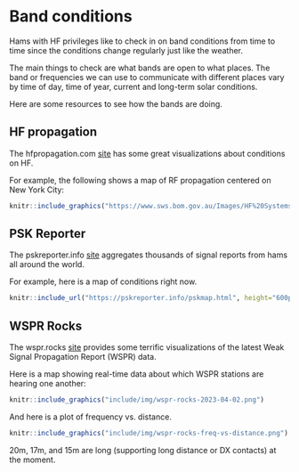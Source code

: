 # Band conditions

Hams with HF privileges like to check in on band conditions from time to time since the conditions change regularly just like the weather.

The main things to check are what bands are open to what places.
The band or frequencies we can use to communicate with different places vary by time of day, time of year, current and long-term solar conditions.

Here are some resources to see how the bands are doing.

## HF propagation

The hfpropagation.com [site](https://www.hfpropagation.com) has some great visualizations about conditions on HF.

For example, the following shows a map of RF propagation centered on New York City:

```r
knitr::include_graphics("https://www.sws.bom.gov.au/Images/HF%20Systems/Global%20HF/HAP%20Charts/New%20York%20LDOCF.gif")
```

## PSK Reporter

The pskreporter.info [site](https://pskreporter.info) aggregates thousands of signal reports from hams all around the world.

For example, here is a map of conditions right now.

```r
knitr::include_url("https://pskreporter.info/pskmap.html", height="600px")
```

## WSPR Rocks

The wspr.rocks [site](https://wspr.rocks) provides some terrific visualizations of the latest Weak Signal Propagation Report (WSPR) data.

Here is a map showing real-time data about which WSPR stations are hearing one another:

```r
knitr::include_graphics("include/img/wspr-rocks-2023-04-02.png")
```

And here is a plot of frequency vs. distance.

```r
knitr::include_graphics("include/img/wspr-rocks-freq-vs-distance.png")
```

20m, 17m, and 15m are long (supporting long distance or DX contacts) at the moment.